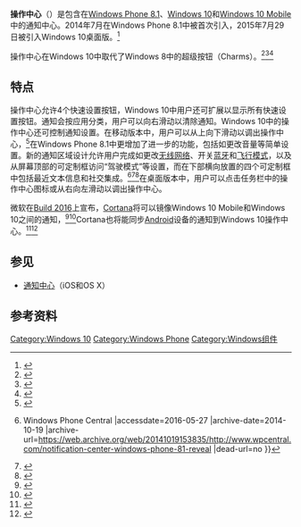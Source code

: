 {{NoteTA|G1=IT|G2=Windows}}
{{for2|Windows 7、8中的“操作中心”|[[Windows_資訊安全中心|-{zh-cn:Windows安全中心;zh-tw:Windows資訊安全中心;}-]]}}
{{校对翻译}}
{{Infobox Windows component
| name                = 操作中心
| logo                =
| screenshot          = WP8.1_Notification_Center.png
| screenshot_size     = 150px
| caption             = [[Windows_Phone_8.1|Windows Phone 8.1]]中的操作中心
| other_names         =
| type                = 通知中心
| service_name        =
| service_description =
| included_with       = [[Windows_10|Windows 10]]<br/>[[Windows_10_Mobile|Windows 10 Mobile]]<br>[[Windows_Phone_8.1|Windows Phone 8.1]]
| also_available_for  = 
| replaces            = 
| replaced_by         = 
| support_status      = 
| related_components  = 
}}
'''操作中心'''（{{lang-en|Action Center}}）是包含在[[Windows_Phone_8.1|Windows Phone 8.1]]、[[Windows_10|Windows 10]]和[[Windows_10_行動裝置版|Windows 10 Mobile]]中的通知中心。2014年7月在Windows Phone 8.1中被首次引入，2015年7月29日被引入Windows 10桌面版。<ref name="Engadget-Windows-10-Action-Center">{{Cite news|url=http://www.engadget.com/2014/10/21/windows-10-action-center/|title=Windows 10 brings Windows Phone's notification center to the desktop.|last=Fingas|first=Jon|date=21 October 2014|newspaper=[[Engadget|Engadget]]|accessdate=2016-05-27|archive-date=2019-07-01|archive-url=https://web.archive.org/web/20190701104951/https://www.engadget.com/2014/10/21/windows-10-action-center/|dead-url=no}}</ref>

操作中心在Windows 10中取代了Windows 8中的超级按钮（Charms）。<ref>{{Cite web|url=http://www.telegraph.co.uk/technology/microsoft/windows/11781913/Windows-10-review-a-fresh-Start.html|title=Windows 10 review: a fresh Start for Microsoft|date=4 August 2015|last1=Curtis|first1=Sophie|website=[[The_Daily_Telegraph|The Daily Telegraph]]|access-date=2016-05-27|archive-date=2015-12-04|archive-url=https://web.archive.org/web/20151204002510/http://www.telegraph.co.uk/technology/microsoft/windows/11781913/Windows-10-review-a-fresh-Start.html|dead-url=no}}</ref><ref>{{Cite web|url=http://www.computerworld.com/article/2876761/windows-10-deep-dive-review-finally-a-unified-operating-system.html|title=Windows 10 deep-dive review: Finally, a unified operating system|date=29 January 2015|publisher=[[IDG|IDG]]|last1=Gralla|first1=Preston|website=[[Computerworld|Computerworld]]|access-date=2016-05-27|archive-date=2015-01-31|archive-url=https://web.archive.org/web/20150131075656/http://www.computerworld.com/article/2876761/windows-10-deep-dive-review-finally-a-unified-operating-system.html|dead-url=no}}</ref><ref>{{Cite web|url=http://windowsitpro.com/windows-10/new-windows-10-features-you-need-know-about|title=The New Windows 10 Features You Need to Know About|date=28 January 2015|publisher=[[Penton_(company)|Penton]]|last1=Savill|first1=John|website=[[Windows_IT_Pro|Windows IT Pro]]|access-date=2016-05-27|archive-date=2017-10-22|archive-url=https://web.archive.org/web/20171022113705/http://windowsitpro.com/windows-10/new-windows-10-features-you-need-know-about|dead-url=no}}</ref>

== 特点 ==
操作中心允许4个快速设置按钮，Windows 10中用户还可扩展以显示所有快速设置按钮。通知会按应用分类，用户可以向右滑动以清除通知。Windows 10中的操作中心还可控制通知设置。在移动版本中，用户可以从上向下滑动以调出操作中心，<ref name="ZDNet-Windows-Phone8.1-Action-Center-Launch">{{Cite news|url=http://www.zdnet.com/article/windows-phone-8-1-action-center-provides-a-balanced-alert-system/|title=Windows Phone 8.1 Action Center provides a balanced alert system. Apple commonly copies other mobile operating systems and makes apps and utilities better. In this case, Microsoft did the same thing with notifications and may have just come up with the best approach.|last=Miller|first=Matthew|date=17 April 2014|newspaper=ZDNet|accessdate=2016-05-27|archive-date=2021-10-10|archive-url=https://web.archive.org/web/20211010123026/https://www.zdnet.com/article/windows-phone-8-1-action-center-provides-a-balanced-alert-system/|dead-url=no}}</ref>在Windows Phone 8.1中更增加了进一步的功能，包括如更改音量等简单设置。新的通知区域设计允许用户完成如更改[[无线网络|无线网络]]、开关[[蓝牙|蓝牙]]和[[飞行模式|飞行模式]]，以及从屏幕顶部的可定制框访问“驾驶模式”等设置，而在下部横向放置的四个可定制框中包括最近文本信息和社交集成。<ref>{{Cite web |url=http://www.wpcentral.com/notification-center-windows-phone-81-reveal |title=First screenshots of the Notification Center for Windows Phone 8.1 reveal new design {{!}} Windows Phone Central |accessdate=2016-05-27 |archive-date=2014-10-19 |archive-url=https://web.archive.org/web/20141019153835/http://www.wpcentral.com/notification-center-windows-phone-81-reveal |dead-url=no }}</ref><ref>{{Cite web |url=http://tech.firstpost.com/news-analysis/windows-phone-8-1-get-action-center-show-screenshots-217954.html |title=With 8.1 update and Action Center, Windows Phone users will finally have a notifications hub - Tech2 |accessdate=2016-05-27 |archive-date=2016-04-23 |archive-url=https://web.archive.org/web/20160423013633/http://tech.firstpost.com/news-analysis/windows-phone-8-1-get-action-center-show-screenshots-217954.html |dead-url=no }}</ref><ref>{{Cite web|url=http://www.engadget.com/2014/02/19/windows-phone-81-notification-action-center/|title=Here's Windows Phone 8.1's notification center in action (video)|accessdate=2014-08-21|date=2014-02-19|last=Gorman|first=Michael|publisher=Engadget.com|archive-date=2019-07-01|archive-url=https://web.archive.org/web/20190701144757/https://www.engadget.com/2014/02/19/windows-phone-81-notification-action-center/|dead-url=no}}</ref>在桌面版本中，用户可以点击任务栏中的操作中心图标或从右向左滑动以调出操作中心。

微软在[[Build_(开发者大会)|Build 2016]]上宣布，[[Microsoft_Cortana|Cortana]]将可以镜像Windows 10 Mobile和Windows 10之间的通知，<ref>{{Cite web|url=http://mspoweruser.com/cortana-now-2-years-old/|title=Cortana is now 2 years old.|date=2 April 2016|last=Surur|first=Suril|work=MSPowerUser|access-date=2016-05-27|archive-date=2016-05-06|archive-url=https://web.archive.org/web/20160506131519/http://mspoweruser.com/cortana-now-2-years-old/|dead-url=no}}</ref><ref>{{Cite web|url=http://www.slashgear.com/cloud-based-windows-10-action-center-will-also-be-on-android-01434250/|title=Cloud-based Windows 10 Action Center will also be on Android.|date=1 April 2016|last=Torres|first=JC|work=SlashGear|access-date=2016-05-27|archive-date=2017-08-08|archive-url=https://web.archive.org/web/20170808222808/https://www.slashgear.com/cloud-based-windows-10-action-center-will-also-be-on-android-01434250/|dead-url=no}}</ref>Cortana也将能同步[[Android|Android]]设备的通知到Windows 10操作中心。<ref>{{Cite web|url=http://phandroid.com/2016/04/01/microsoft-windows-10-anniversary-update-notification-mirroring-sync-actionable/|title=Windows 10 Anniversary Update not only mirrors Android notifications, but lets you interact with them too [VIDEO].|date=1 April 2016|last=Chavez|first=Chris|work=Phandroid|access-date=2016-05-27|archive-date=2019-01-23|archive-url=https://web.archive.org/web/20190123132820/https://phandroid.com/2016/04/01/microsoft-windows-10-anniversary-update-notification-mirroring-sync-actionable/|dead-url=no}}</ref><ref>{{Cite web|url=http://arstechnica.com/gadgets/2016/04/the-windows-10-anniversary-update-can-mirror-android-notifications/|title=The Windows 10 Anniversary Update can mirror Android notifications. Get Android notifications on your desktop. The catch: You have to install Cortana.|date=2 April 2016|last=Amadeo|first=Ron|work=[[Ars_Technica|Ars Technica]]|access-date=2016-05-27|archive-date=2016-04-06|archive-url=https://web.archive.org/web/20160406052212/http://arstechnica.com/gadgets/2016/04/the-windows-10-anniversary-update-can-mirror-android-notifications/|dead-url=no}}</ref>

== 参见 ==
* [[通知中心|通知中心]]（iOS和OS X）

{{Clear}}

== 参考资料 ==
{{Reflist|30em}}

{{Windows Components}}
{{Windows Phone}}

[[Category:Windows_10|Category:Windows 10]]
[[Category:Windows_Phone|Category:Windows Phone]]
[[Category:Windows组件|Category:Windows组件]]